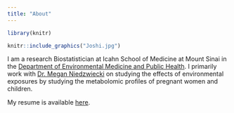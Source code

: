```yaml
---
title: "About"
---
```



```r
library(knitr)

knitr::include_graphics("Joshi.jpg")
```


I am a research Biostatistician at Icahn School of Medicine at Mount Sinai in the [Department of Environmental Medicine and Public Health](https://icahn.mssm.edu/about/departments/environmental-public-health). I primarily work with [Dr. Megan Niedzwiecki](https://www.mountsinai.org/profiles/megan-m-niedzwiecki) on studying the effects of environmental exposures by studying the metabolomic profiles of pregnant women and children. 

My resume is available [here]("AnuJoshi_CV.pdf").


